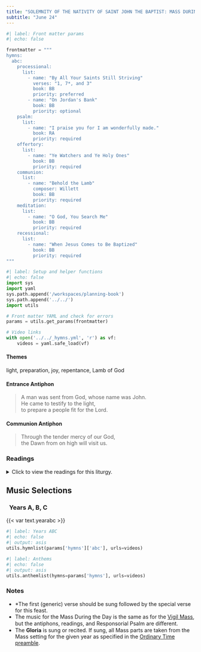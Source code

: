```yaml
---
title: "SOLEMNITY OF THE NATIVITY OF SAINT JOHN THE BAPTIST: MASS DURING THE DAY"
subtitle: "June 24"
---
```


```python
#| label: Front matter params
#| echo: false

frontmatter = """
hymns:
  abc:
    processional:
      list:
        - name: "By All Your Saints Still Striving"
          verses: "1, 7*, and 3"
          book: BB
          priority: preferred
        - name: "On Jordan's Bank"
          book: BB
          priority: optional
    psalm:
      list:
        - name: "I praise you for I am wonderfully made."
          book: RA
          priority: required
    offertory:
      list:
        - name: "Ye Watchers and Ye Holy Ones"
          book: BB
          priority: required
    communion:
      list:
        - name: "Behold the Lamb"
          composer: Willett
          book: BB
          priority: required
    meditation:
      list:
        - name: "O God, You Search Me"
          book: BB
          priority: required
    recessional:
      list:
        - name: "When Jesus Comes to Be Baptized"
          book: BB
          priority: required
"""
```

```python
#| label: Setup and helper functions
#| echo: false
import sys
import yaml
sys.path.append('/workspaces/planning-book')
sys.path.append('../../')
import utils

# Front matter YAML and check for errors
params = utils.get_params(frontmatter)

# Video links
with open('../../_hymns.yml', 'r') as vf:
    videos = yaml.safe_load(vf)
```

:::  {.red}
#### **Themes**
:::

light, preparation, joy, repentance, Lamb of God

:::  {.red}
#### **Entrance Antiphon**
:::

> A man was sent from God, whose name was John.  
> He came to testify to the light,  
> to prepare a people fit for the Lord.

:::  {.red}
#### **Communion Antiphon**
:::

> Through the tender mercy of our God,  
> the Dawn from on high will visit us.

:::: {.content-visible when-format="html"}
::: {.red}
### Readings
:::

<details>
  <summary>Click to view the readings for this liturgy.</summary>

::: {.red}
### &nbsp; Years A, B, C

#### First Reading [Isaiah 49:1-6]{style="float:right" .small}
:::

Hear me, O coastlands,  
&emsp; listen, O distant peoples.  
The LORD called me from birth,  
&emsp; from my mother’s womb he gave me my name.  
He made of me a sharp-edged sword  
&emsp; and concealed me in the shadow of his arm.  
He made me a polished arrow,  
&emsp; in his quiver he hid me.  
You are my servant, he said to me,  
&emsp; Israel, through whom I show my glory.  

Though I thought I had toiled in vain,  
&emsp; and for nothing, uselessly, spent my strength,  
yet my reward is with the LORD,  
&emsp; my recompense is with my God.  
For now the LORD has spoken  
&emsp; who formed me as his servant from the womb,  
that Jacob may be brought back to him  
&emsp; and Israel gathered to him;  
and I am made glorious in the sight of the LORD,  
&emsp; and my God is now my strength!  
It is too little, he says, for you to be my servant,  
&emsp; to raise up the tribes of Jacob,  
&emsp; and restore the survivors of Israel;  
I will make you a light to the nations,  
&emsp; that my salvation may reach to the ends of the earth.  

***

::: {.red}
#### Responsorial Psalm [Psalm 139:1b-3, 13-14ab, 14c-15]{style="float:right" .small}
:::

**[℟.]{.red}** **I praise you, for I am wonderfully made.**  

O LORD, you have probed me, you know me:  
&emsp; you know when I sit and when I stand;  
&emsp; you understand my thoughts from afar.  
My journeys and my rest you scrutinize,  
&emsp; with all my ways you are familiar. **[℟.]{.red}**  

Truly you have formed my inmost being;  
&emsp; you knit me in my mother’s womb.  
I give you thanks that I am fearfully, wonderfully made;  
&emsp; wonderful are your works. **[℟.]{.red}**  

My soul also you knew full well;  
&emsp; nor was my frame unknown to you  
When I was made in secret,  
&emsp; when I was fashioned in the depths of the earth. **[℟.]{.red}**  

***

::: {.red}
#### Second Reading [Acts 13:22-26]{style="float:right" .small}
:::

In those days, Paul said:  
“God raised up David as king;  
of him God testified,  
*I have found David, son of Jesse, a man after my own heart;*  
*he will carry out my every wish.*  
From this man’s descendants God, according to his promise,  
has brought to Israel a savior, Jesus.  
John heralded his coming by proclaiming a baptism of repentance  
to all the people of Israel;  
and as John was completing his course, he would say,  
‘What do you suppose that I am? I am not he.  
Behold, one is coming after me;   
I am not worthy to unfasten the sandals of his feet.’  

“My brothers, sons of the family of Abraham,  
and those others among you who are God-fearing,  
to us this word of salvation has been sent.”  

***

::: {.red}
#### Gospel Acclamation [See Luke 1:76]{style="float:right" .small}
:::

**[℟.]{.red}** **Alleluia, alleluia.**  
You, child, will be called prophet of the Most High,  
for you will go before the Lord to prepare his way. **[℟.]{.red}** 

***

::: {.red}
#### Gospel [Luke 1:57-66, 80]{style="float:right" .small}
:::

When the time arrived for Elizabeth to have her child  
she gave birth to a son.  
Her neighbors and relatives heard  
that the Lord had shown his great mercy toward her,  
and they rejoiced with her.  
When they came on the eighth day to circumcise the child,  
they were going to call him Zechariah after his father,  
but his mother said in reply,  
“No. He will be called John.”  
But they answered her,  
“There is no one among your relatives who has this name.”  
So they made signs, asking his father what he wished him to be called.  
He asked for a tablet and wrote, “John is his name,”  
and all were amazed.  
Immediately his mouth was opened, his tongue freed,  
and he spoke blessing God.  
Then fear came upon all their neighbors,  
and all these matters were discussed  
throughout the hill country of Judea.  
All who heard these things took them to heart, saying,  
“What, then, will this child be?”  
For surely the hand of the Lord was with him.  
The child grew and became strong in spirit,  
and he was in the desert until the day  
of his manifestation to Israel.  

::: {.centered}
{{< var symbols.cross >}} &nbsp; {{< var symbols.cross >}} &nbsp; {{< var symbols.cross >}}
:::

</details>
::::

::: {.red}
## Music Selections
:::

::: {.titlered}
### &nbsp; Years A, B, C
:::
{{< var text.yearabc >}}

```python
#| label: Years ABC
#| echo: false
#| output: asis
utils.hymnlist(params['hymns']['abc'], urls=videos)
```


```python
#| label: Anthems
#| echo: false
#| output: asis
utils.anthemlist(hymns=params['hymns'], urls=videos)
```

::: {.red}
### Notes
:::

* *The first (generic) verse should be sung followed by the special verse for this feast.
* The music for the Mass During the Day is the same as for the [Vigil Mass](jun23-nativity-john-baptist-vigil.qmd), but the antiphons, readings, and Responsorial Psalm are diﬀerent.
* The **Gloria** is sung or recited. If sung, all Mass parts are taken from the Mass setting for the given year as specified in the [Ordinary Time
preamble](../ordinary-time/ot-summer.qmd).
